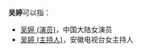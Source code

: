 '''吴婷'''可以指：
*[[吴婷_(演员)|吴婷 (演员)]]，中国大陆女演员
*[[吴婷_(主持人)|吴婷 (主持人)]]，安徽电视台女主持人

{{消歧义|T婷|cat=二字吴姓人名消歧义}}